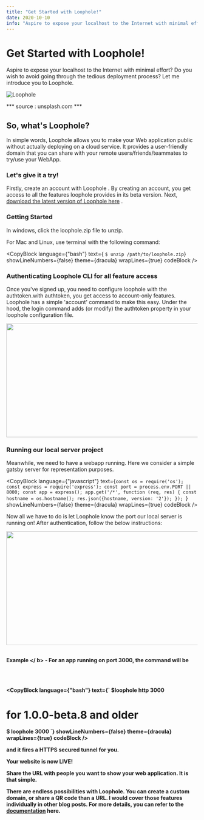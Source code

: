 ```yaml
---
title: "Get Started with Loophole!"
date: 2020-10-10
info: "Aspire to expose your localhost to the Internet with minimal effort?"
---
```


# Get Started with Loophole!

Aspire to expose your localhost to the Internet with minimal effort? Do you wish to avoid going through the tedious deployment process? Let me introduce you to Loophole.

![Loophole](frustration.jpg)

*** source : unsplash.com ***

## So, what's Loophole?

In simple words, Loophole allows you to make your Web application public without actually deploying on a cloud service. 
It provides a user-friendly domain that you can share with your remote users/friends/teammates to try/use your WebApp.

### Let's give it a try!

Firstly, create an account with Loophole . By creating an account, you get access to all the features loophole provides in its beta version. 
Next, [download the latest version of Loophole here](https://loophole.cloud/download/) .

### Getting Started

In windows, click the loophole.zip file to unzip.

For Mac and Linux, use terminal with the following command:

<CopyBlock
language={"bash"}
text={ `$ unzip /path/to/loophole.zip`}
showLineNumbers={false}
theme={dracula}
wrapLines={true}
codeBlock />

### Authenticating Loophole CLI for all feature access

Once you've signed up, you need to configure loophole with the authtoken.with authtoken, you get access to account-only features. Loophole has a simple 'account' command to make this easy. Under the hood, the login command adds (or modify) the authtoken property in your loophole configuration file.

<img src="https://media.giphy.com/media/RIVro0qUotHhlDTLbe/source.gif" width="960" height="300" />

### Running our local server project

Meanwhile, we need to have a webapp running. Here we consider a simple gatsby server for representation purposes.

<CopyBlock
language={"javascript"}
text={`const os = require('os');
const express = require('express');
const port = process.env.PORT || 8000;
const app = express();
app.get('/*', function (req, res) {
  const hostname = os.hostname();
  res.json({hostname, version: '2'});
}); `}
showLineNumbers={false}
theme={dracula}
wrapLines={true}
codeBlock />

Now all we have to do is let Loophole know the port our local server is running on! After authentication, follow the below instructions:

<img src="https://media.giphy.com/media/9tZZ0SznwTWR0r0xUq/source.gif" width="700" height="300" />
<br />
<br />

<b> Example </ b> - For an app running on port 3000, the command will be

<br /><br />

<CopyBlock
language={"bash"}
text={` $loophole http 3000
# for 1.0.0-beta.8 and older
$ loophole 3000 `}
showLineNumbers={false}
theme={dracula}
wrapLines={true}
codeBlock />

and it fires a HTTPS secured tunnel for you.

Your website is now <b> LIVE! </b >  

<b> Share the URL with people you want to show your web application. It is that simple. </b > 

There are endless possibilities with Loophole. You can create a custom domain, or share a QR code than a URL. 
I would cover those features individually in other blog posts. For more details, you can refer to the  [documentation](https://loophole.cloud/docs/) here.

